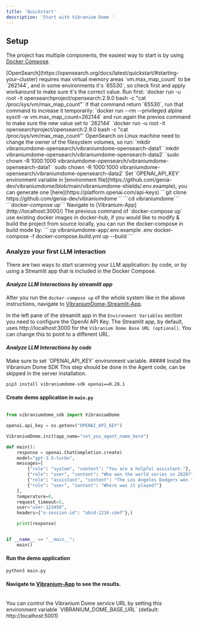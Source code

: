 ```yaml
---
title: 'Quickstart'
description: 'Start with Vibranium Dome '
---
```


## Setup

The project has multiple components, the easiest way to start is by using [Docker Compose](https://docs.docker.com/compose/).

<Note>
[OpenSearch](https://opensearch.org/docs/latest/quickstart/#starting-your-cluster) requires max virtual memory areas `vm.max_map_count` to be `262144`, and in some environments it's `65530`, so check first and apply workaround to make sure it's the correct value.   
Run first:    
`docker run -u root -it opensearchproject/opensearch:2.9.0 bash -c "cat /proc/sys/vm/max_map_count"`   
if that command return `65530`, run that command to increase it temporarily:   
`docker run --rm --privileged alpine sysctl -w vm.max_map_count=262144`   
and run again the previos command to make sure the new value set to `262144`    
`docker run -u root -it opensearchproject/opensearch:2.9.0 bash -c "cat /proc/sys/vm/max_map_count"`    
</Note>

<Note>
OpenSearch on Linux machine need to change the owner of the filesystem volumes, so run:    
`mkdir vibraniumdome-opensearch/vibraniumdome-opensearch-data1`    
`mkdir vibraniumdome-opensearch/vibraniumdome-opensearch-data2`    
`sudo chown -R 1000:1000 vibraniumdome-opensearch/vibraniumdome-opensearch-data1`    
`sudo chown -R 1000:1000 vibraniumdome-opensearch/vibraniumdome-opensearch-data2`    
</Note>

<Note>
Set `OPENAI_API_KEY` environment variable in [environment file](https://github.com/genia-dev/vibraniumdome/blob/main/vibraniumdome-shields/.env.example), you can generate one [here](https://platform.openai.com/api-keys)
</Note>

<Steps>
  <Step title="Clone the repository">
    ```git clone https://github.com/genia-dev/vibraniumdome```
  </Step>
  <Step title="Change directory to vibraniumdome">
    ```cd vibraniumdome```
  </Step>
  <Step title="Start the project with docker-compose">
    ```docker-compose up```
  </Step>
  <Step title="Open The Application">
    Navigate to [Vibranium-App](http://localhost:3000/)
  </Step>
</Steps>

<Note>
The previous command of `docker-compose up` use existing docker images in docker-hub, if you would like to modify & build the project from source locally, you can run the docker-compose in build mode by:    
```
cp vibraniumdome-app/.env.example .env    
docker-compose -f docker-compose.build.yml up --build
```
</Note>

### Analyze your first LLM interaction
<Tip>There are two ways to start scanning your LLM application: by code, or by using a Streamlit app that is included in the Docker Compose.</Tip>

#### *Analyze LLM Interactions by streamlit app*
After you run the `docker-compose up` of the whole system like in the above instructions, navigate to [VibraniumDome-Streamlit-App](http://localhost:8501/).

In the left pane of the streamlit app in the `Environment Variables` section you need to configure the OpenAI API Key.
The Streamlit app, by default, uses http://localhost:3000 for the `Vibranium Dome Base URL (optional)`. You can change this to point to a different URL.

#### *Analyze LLM Interactions by code*
<Note>
Make sure to set `OPENAI_API_KEY` environment variable.
</Note>
##### Install the Vibranium Dome SDK
<Note>This step should be done in the Agent code, can be skipped in the server installation.</Note>

```
pip3 install vibraniumdome-sdk openai==0.28.1
```

#### Create demo application in `main.py`

```python

from vibraniumdome_sdk import VibraniumDome

openai.api_key = os.getenv("OPENAI_API_KEY")

VibraniumDome.init(app_name="set_you_agent_name_here")

def main():
    response = openai.ChatCompletion.create(
    model="gpt-3.5-turbo",
    messages=[
        {"role": "system", "content": "You are a helpful assistant."},
        {"role": "user", "content": "Who won the world series in 2020?"},
        {"role": "assistant", "content": "The Los Angeles Dodgers won the World Series in 2020."},
        {"role": "user", "content": "Where was it played?"}
    ],
    temperature=0,
    request_timeout=5,
    user="user-123456",
    headers={"x-session-id": "abcd-1234-cdef"},)

    print(response)


if __name__ == "__main__":
    main()
```

#### Run the demo application
```
python3 main.py
```

#### Navigate to [Vibranium-App](http://localhost:3000/) to see the results.

<br/>
<Tip>You can control the Vibranium Dome service URL by setting this environment variable `VIBRANIUM_DOME_BASE_URL` (default: http://localhost:5001)</Tip>